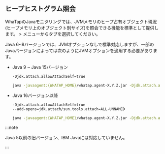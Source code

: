 ## ヒープヒストグラム照会

WhaTapのJavaモニタリングでは、JVMメモリのヒープ占有オブジェクト現況(ヒープメモリ上のオブジェクト別サイズ)を照会できる機能を標準として提供します。 <Cmdname sid="app_upper" className="uitext" /> > <Cmdname sid="instance_performance_analysis" className="uitext" />メニューから<Cmdname sid="heap_histogram" className="uitext" />タブを選択してください。

Java 6~8バージョンでは、JVMオプションなしで標準対応しますが、一部のJavaバージョンによっては次のようにJVMオプションを適用する必要があります。

-   Java 9 ~ Java 15バージョン

    ```bash
    -Djdk.attach.allowAttachSelf=true
    ```

    ```bash title="example"
    java -javaagent:{WHATAP_HOME}/whatap.agent-X.Y.Z.jar -Djdk.attach.allowAttachSelf=true -jar {application.jar}
    ```

-   Java 16バージョン以降

    ```bash
    -Djdk.attach.allowAttachSelf=true
    --add-opens=jdk.attach/sun.tools.attach=ALL-UNNAMED
    ```

    ```bash title="example"
    java -javaagent:{WHATAP_HOME}/whatap.agent-X.Y.Z.jar -Djdk.attach.allowAttachSelf=true --add-opens=java.base/java.lang=ALL-UNNAMED --add-opens=jdk.attach/sun.tools.attach=ALL-UNNAMED -jar {application.jar}
    ```

:::note

Java 5以前の旧バージョン、IBM Javaには対応していません。

:::
